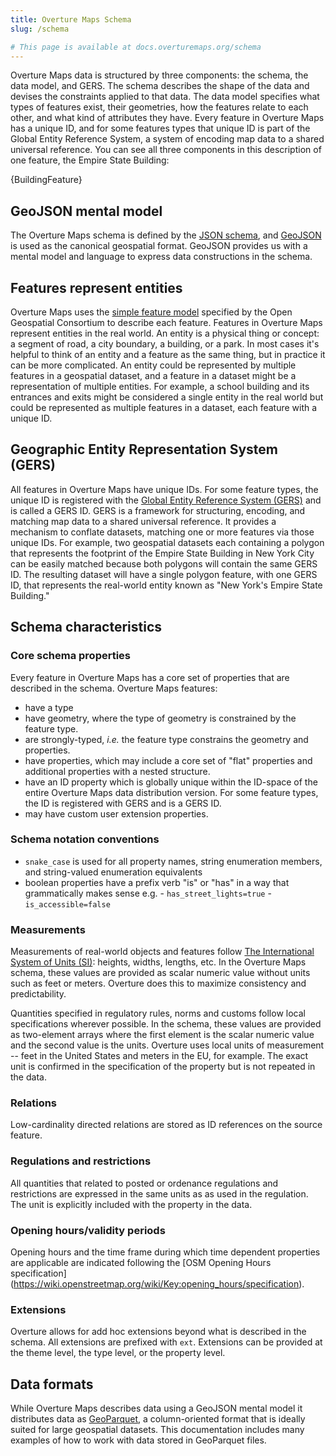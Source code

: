 ```yaml
---
title: Overture Maps Schema
slug: /schema

# This page is available at docs.overturemaps.org/schema
---
```


Overture Maps data is structured by three components: the schema, the data model, and GERS. The schema describes the shape of the data and devises the constraints applied to that data. The data model specifies what types of features exist, their geometries, how the features relate to each other, and what kind of attributes they have. Every feature in Overture Maps has a unique ID, and for some features types that unique ID is part of the Global Entity Reference System, a system of encoding map data to a shared universal reference. You can see all three components in this description of one feature, the Empire State Building:

<CodeBlock language="json">{BuildingFeature}</CodeBlock>

## GeoJSON mental model

 The Overture Maps schema is defined by the [JSON schema](https://json-schema.org/), and [GeoJSON](https://geojson.org/) is used as the canonical geospatial format. GeoJSON provides us with a mental model and language to express data constructions in the schema. 

## Features represent entities
Overture Maps uses the [simple feature model](https://www.ogc.org/standard/sfa/) specified by the Open Geospatial Consortium to describe each feature. Features in Overture Maps represent entities in the real world. An entity is a physical thing or concept: a segment of road, a city boundary, a building, or a park. In most cases it's helpful to think of an entity and a feature as the same thing, but in practice it can be more complicated. An entity could be represented by multiple features in a geospatial dataset, and a feature in a dataset might be a representation of multiple entities. For example, a school building and its entrances and exits might be considered a single entity in the real world but could be represented as multiple features in a dataset, each feature with a unique ID. 

## Geographic Entity Representation System (GERS)
All features in Overture Maps have unique IDs. For some feature types, the unique ID is registered with the [Global Entity Reference System (GERS)](/schema/gers) and is called a GERS ID. GERS is a framework for structuring, encoding, and matching map data to a shared universal reference. It provides a mechanism to conflate datasets, matching one or more features via those unique IDs. For example, two geospatial datasets each containing a polygon that represents the footprint of the Empire State Building in New York City can be easily matched because both polygons will contain the same GERS ID. The resulting dataset will have a single polygon feature, with one GERS ID, that represents the real-world entity known as "New York's Empire State Building."

## Schema characteristics

### Core schema properties
Every feature in Overture Maps has a core set of properties that are described in the schema. Overture Maps features:

- have a type
- have geometry, where the type of geometry is constrained by the feature type.
- are strongly-typed, _i.e._ the feature type constrains the geometry and properties.
- have properties, which may include a core set of "flat" properties and additional properties with a nested structure.
- have an ID property which is globally unique within the ID-space of the entire Overture Maps data distribution version. For some feature types, the ID is registered with GERS and is a GERS ID.
- may have custom user extension properties.

### Schema notation conventions
   - `snake_case` is used for all property names, string enumeration members, and string-valued enumeration equivalents
   - boolean properties have a prefix verb "is" or "has" in a way that grammatically makes sense
      e.g.
	     - `has_street_lights=true`
		 - `is_accessible=false` 

### Measurements

Measurements of real-world objects and features follow [The International System of Units (SI)](https://www.bipm.org/en/publications/si-brochure): heights, widths, lengths, etc. In the Overture Maps schema, these values are provided as scalar numeric value without units such as feet or meters. Overture does this to maximize consistency and predictability.

Quantities specified in regulatory rules, norms and customs follow local specifications wherever possible. In the schema, these values are provided as two-element arrays where the first element is the scalar numeric value and the second value is the units. Overture uses local units of measurement -- feet in the United States and meters in the EU, for example. The exact unit is confirmed in the specification of the property but is not repeated in the data.

### Relations
Low-cardinality directed relations are stored as ID references on the source feature. 

### Regulations and restrictions

All quantities that related to posted or ordenance regulations and restrictions are expressed in the same units as as used in the regulation. The unit is explicitly included with the property in the data.

### Opening hours/validity periods

Opening hours and the time frame during which time dependent properties are applicable are indicated following the [OSM Opening Hours specification] (https://wiki.openstreetmap.org/wiki/Key:opening_hours/specification).

### Extensions
Overture allows for add hoc extensions beyond what is described in the schema. All extensions are prefixed with `ext`. Extensions can be provided at the theme level, the type level, or the property level.


## Data formats

While Overture Maps describes data using a GeoJSON mental model it distributes data as [GeoParquet](https://geoparquet.org/), a column-oriented format that is ideally suited for large geospatial datasets. This documentation includes many examples of how to work with data stored in GeoParquet files.

